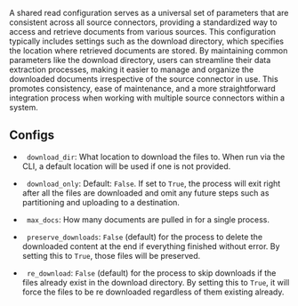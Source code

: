 A shared read configuration serves as a universal set of parameters that are consistent across all source connectors, providing a standardized way to access and retrieve documents from various sources. This configuration typically includes settings such as the download directory, which specifies the location where retrieved documents are stored. By maintaining common parameters like the download directory, users can streamline their data extraction processes, making it easier to manage and organize the downloaded documents irrespective of the source connector in use. This promotes consistency, ease of maintenance, and a more straightforward integration process when working with multiple source connectors within a system.

## Configs

*   <Icon icon="v"/><Icon icon="1"/>&nbsp;&nbsp;`download_dir`: What location to download the files to. When run via the CLI, a default location will be used if one is not provided.

*   <Icon icon="v"/><Icon icon="1"/>&nbsp;&nbsp;`download_only`: Default: `False`. If set to `True`, the process will exit right after all the files are downloaded and omit any future steps such as partitioning and uploading to a destination.

*   <Icon icon="v"/><Icon icon="1"/>&nbsp;&nbsp;`max_docs`: How many documents are pulled in for a single process.

*   <Icon icon="v"/><Icon icon="1"/>&nbsp;&nbsp;`preserve_downloads`: `False` (default) for the process to delete the downloaded content at the end if everything finished without error. By setting this to `True`, those files will be preserved.

*   <Icon icon="v"/><Icon icon="1"/>&nbsp;&nbsp;`re_download`: `False` (default) for the process to skip downloads if the files already exist in the download directory. By setting this to `True`, it will force the files to be re downloaded regardless of them existing already.